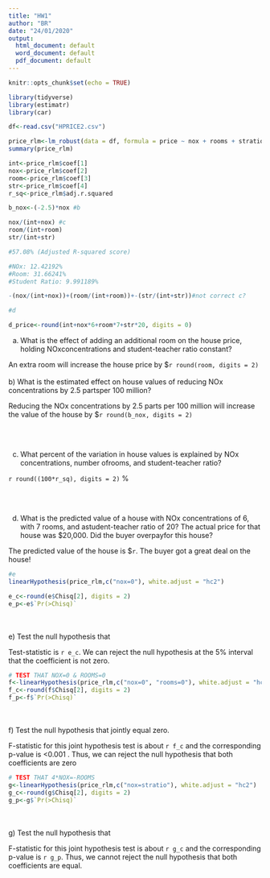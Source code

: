 ```yaml
---
title: "HW1"
author: "BR"
date: "24/01/2020"
output:
  html_document: default
  word_document: default
  pdf_document: default
---
```


```r
knitr::opts_chunk$set(echo = TRUE)
```

```r
library(tidyverse)
library(estimatr)
library(car)

df<-read.csv("HPRICE2.csv")
```


```r
price_rlm<-lm_robust(data = df, formula = price ~ nox + rooms + stratio)
summary(price_rlm)

int<-price_rlm$coef[1]
nox<-price_rlm$coef[2]
room<-price_rlm$coef[3]
str<-price_rlm$coef[4]
r_sq<-price_rlm$adj.r.squared
```

```r
b_nox<-(-2.5)*nox #b

nox/(int+nox) #c
room/(int+room)
str/(int+str)

#57.08% (Adjusted R-squared score)

#NOx: 12.42192%  
#Room: 31.66241%
#Student Ratio: 9.991189%  

-(nox/(int+nox))+(room/(int+room))+-(str/(int+str))#not correct c?

#d

d_price<-round(int+nox*6+room*7+str*20, digits = 0)

```
a) What is the effect of adding an additional room on the house price, holding NOxconcentrations and student-teacher ratio constant?  

  An extra room will increase the house price by $`r round(room, digits = 2)`
<br><br>
b) What is the estimated effect on house values of reducing NOx concentrations by 2.5 partsper 100 million?  

  Reducing the NOx concentrations by 2.5 parts per 100 million will increase the value of the house by $`r round(b_nox, digits = 2)`  

<br><br>

c) What percent of the variation in house values is explained by NOx concentrations, number ofrooms, and student-teacher ratio?  
  
  `r round((100*r_sq), digits = 2)` %

<br><br>

d) What is the predicted value of a house with NOx concentrations of 6, with 7 rooms, and astudent-teacher ratio of 20? The actual price for that house was $20,000. Did the buyer overpayfor this house?  
    
  The predicted value of the house is $`r `. The buyer got a great deal on the house!

```r
#e
linearHypothesis(price_rlm,c("nox=0"), white.adjust = "hc2")

e_c<-round(e$Chisq[2], digits = 2)
e_p<-e$`Pr(>Chisq)`
```

<br><br>
e) Test the null hypothesis that  

  Test-statistic is `r e_c`. We can reject the null hypothesis at the 5% interval that the coefficient is not zero. 
     
```r
# TEST THAT NOX=0 & ROOMS=0
f<-linearHypothesis(price_rlm,c("nox=0", "rooms=0"), white.adjust = "hc2")
f_c<-round(f$Chisq[2], digits = 2)
f_p<-f$`Pr(>Chisq)`
```
 <br><br> 
f) Test the null hypothesis that jointly equal zero.  

  F-statistic for this joint hypothesis test is about `r f_c` and the corresponding p-value is <0.001 . Thus, we can reject the null hypothesis that both coefficients are zero




```r
# TEST THAT 4*NOX=-ROOMS
g<-linearHypothesis(price_rlm,c("nox=stratio"), white.adjust = "hc2")
g_c<-round(g$Chisq[2], digits = 2)
g_p<-g$`Pr(>Chisq)`
```

<br><br>
g) Test the null hypothesis that  

  F-statistic for this joint hypothesis test is about `r g_c` and the corresponding p-value is `r g_p`. Thus, we cannot reject the null hypothesis that both coefficients are equal. 




